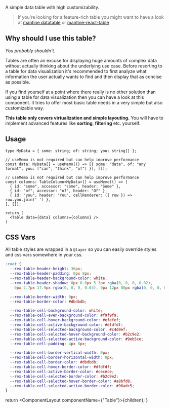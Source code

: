 
A simple data table with high customizability.

> If you're looking for a feature-rich table you might want to have a look at [mantine datatable](https://icflorescu.github.io/mantine-datatable/) or [mantine-react-table](https://www.mantine-react-table.com/)

## Why should I use this table?

_You probably shouldn't_.

Tables are often an excuse for displaying huge amounts of complex data without actually thinking about the underlying use case. Before resorting to a table for data visualization it's recommended to first analyze what information the user actually wants to find and then display that as concise as possible.

If you find yourself at a point where there really is no other solution than using a table for data visualization then you can have a look at this component. It tries to offer most basic table needs in a very simple but also customizable way.

**This table only covers virtualization and simple layouting.** You will have to implement advanced features like **sorting**, **filtering** etc. yourself.

## Usage

```tsx
type MyData = { some: string; of: string; you: string[] };

// useMemo is not required but can help improve performance
const data: MyData[] = useMemo(() => [{ some: "data", of: "any format", you: ["can", "think", "of"] }], []);

// useMemo is not required but can help improve performance
const columns: TableColumn<MyData>[] = useMemo(() => [
  { id: "some", accessor: "some", header: "Some" },
  { id: "of", accessor: "of", header: "Of" },
  { id: "you", header: "You", cellRenderer: ({ row }) => row.you.join(' ') },
], []);

return (
  <Table data={data} columns={columns} />
)
```

## CSS Vars

All table styles are wrapped in a `@layer` so you can easily override styles and css vars somewhere in your css.

```css
:root {
  --rex-table-header-height: 36px;
  --rex-table-header-padding: 0px 8px;
  --rex-table-header-background-color: white;
  --rex-table-header-shadow: 0px 0.8px 5.3px rgba(0, 0, 0, 0.02),
    0px 2.7px 17.9px rgba(0, 0, 0, 0.03), 0px 12px 80px rgba(0, 0, 0, 0.05);

  --rex-table-border-width: 0px;
  --rex-table-border-color: #dbdbdb;

  --rex-table-cell-background-color: white;
  --rex-table-cell-even-background-color: #f9f9f9;
  --rex-table-cell-hover-background-color: #efefef;
  --rex-table-cell-active-background-color: #dfdfdf;
  --rex-table-cell-selected-background-color: #c4d9ef;
  --rex-table-cell-selected-hover-background-color: #b2c9e2;
  --rex-table-cell-selected-active-background-color: #9eb5ce;
  --rex-table-cell-padding: 4px 8px;

  --rex-table-cell-border-vertical-width: 0px;
  --rex-table-cell-border-horizontal-width: 0px;
  --rex-table-cell-border-color: #dbdbdb;
  --rex-table-cell-hover-border-color: #dfdfdf;
  --rex-table-cell-active-border-color: #cecece;
  --rex-table-cell-selected-border-color: #b2c9e2;
  --rex-table-cell-selected-hover-border-color: #a8bfd8;
  --rex-table-cell-selected-active-border-color: #96adc5;
}
```

  return <ComponentLayout componentName={"Table"}>{children}</ComponentLayout>;
}
